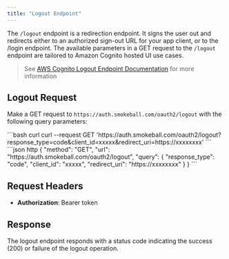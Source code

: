 ```yaml
---
title: "Logout Endpoint"
---
```


The `/logout` endpoint is a redirection endpoint. It signs the user out and redirects either to an authorized sign-out URL for your app client, or to the /login endpoint. The available parameters in a GET request to the `/logout` endpoint are tailored to Amazon Cognito hosted UI use cases.

> See [AWS Cognito Logout Endpoint Documentation](https://docs.aws.amazon.com/cognito/latest/developerguide/logout-endpoint.html) for more information

## Logout Request

Make a GET request to `https://auth.smokeball.com/oauth2/logout` with the following query parameters:

<CodeGroup>
  ```bash curl
  curl --request GET 'https://auth.smokeball.com/oauth2/logout?response_type=code&client_id=xxxxx&redirect_uri=https://xxxxxxxx'
  ```
  ```json http
  {
    "method": "GET",
    "url": "https://auth.smokeball.com/oauth2/logout",
    "query": {
      "response_type": "code",
      "client_id": "xxxxx",
      "redirect_uri": "https://xxxxxxxx"
    }
  }
  ```
</CodeGroup>

## Request Headers

- **Authorization**: Bearer token

## Response

The logout endpoint responds with a status code indicating the success (200) or failure of the logout operation. 